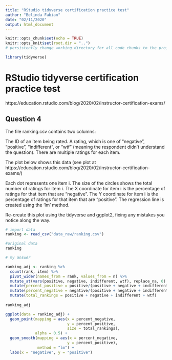```yaml
---
title: "RStudio tidyverse certification practice test"
author: "Belinda Fabian"
date: "02/11/2020"
output: html_document
---
```


```r
knitr::opts_chunk$set(echo = TRUE)
knitr::opts_knit$set(root.dir = "..") 
# persistently change working directory for all code chunks to the project working directory
```

```r
library(tidyverse)
```


# RStudio tidyverse certification practice test
https://education.rstudio.com/blog/2020/02/instructor-certification-exams/

## Question 4

The file ranking.csv contains two columns:

The ID of an item being rated.
A rating, which is one of “negative”, “positive”, “indifferent”, or “wtf” (meaning the respondent didn’t understand the question).
There are multiple ratings for each item.

The plot below shows this data (see plot at https://education.rstudio.com/blog/2020/02/instructor-certification-exams/)

Each dot represents one item i.
The size of the circles shows the total number of ratings for item i.
The X coordinate for item i is the percentage of ratings for that item that are “negative”.
The Y coordinate for item i is the percentage of ratings for that item that are “positive”.
The regression line is created using the ‘lm’ method.

Re-create this plot using the tidyverse and ggplot2, fixing any mistakes you notice along the way.


```r
# import data
ranking <- read_csv("data_raw/ranking.csv")

#original data
ranking
```

```r

# my answer

ranking_adj <- ranking %>% 
  count(rank, item) %>%
  pivot_wider(names_from = rank, values_from = n) %>% 
  mutate_at(vars(positive, negative, indifferent, wtf), replace_na, 0) %>% 
  mutate(percent_positive = positive/(positive + negative + indifferent + wtf)) %>% 
  mutate(percent_negative = negative/(positive + negative + indifferent + wtf)) %>% 
  mutate(total_rankings = positive + negative + indifferent + wtf)
 
ranking_adj
```

```r
ggplot(data = ranking_adj) +
  geom_point(mapping = aes(x = percent_negative, 
                           y = percent_positive, 
                           size = total_rankings), 
             alpha = 0.5) +
  geom_smooth(mapping = aes(x = percent_negative, 
                           y = percent_positive), 
              method = "lm") +
  labs(x = "negative", y = "positive")
```

